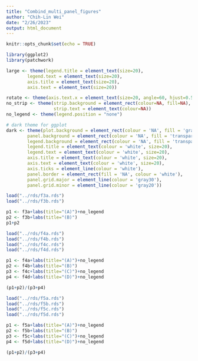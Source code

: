 ```yaml
---
title: "Combind_multi_panel_figures"
author: "Chih-Lin Wei"
date: "2/26/2023"
output: html_document
---
```


```r
knitr::opts_chunk$set(echo = TRUE)
```

```r
library(ggplot2)
library(patchwork)

large <- theme(legend.title = element_text(size=20),
        legend.text = element_text(size=20),
        axis.title = element_text(size=20),
        axis.text = element_text(size=20))

rotate <- theme(axis.text.x = element_text(size=20, angle=60, hjust=0.5))
no_strip <- theme(strip.background = element_rect(colour=NA, fill=NA),
                  strip.text = element_text(colour=NA))
no_legend <- theme(legend.position = "none")

# dark theme for ggplot
dark <- theme(plot.background = element_rect(colour = 'NA', fill = 'gray10'),
        panel.background = element_rect(colour = 'NA', fill = 'transparent'),
        legend.background = element_rect(colour = 'NA', fill = 'transparent'),
        legend.title = element_text(colour = 'white', size=20),
        legend.text = element_text(colour = 'white', size=20),
        axis.title = element_text(colour = 'white', size=20),
        axis.text = element_text(colour = 'white', size=20),
        axis.ticks = element_line(colour = 'white'),
        panel.border = element_rect(fill = 'NA', colour = 'white'), 
        panel.grid.major = element_line(colour = 'gray30'),
        panel.grid.minor = element_line(colour = 'gray20'))
```

```r
load("../rds/f3a.rds")
load("../rds/f3b.rds")

p1 <- f3a+labs(title="(A)")+no_legend
p2 <- f3b+labs(title="(B)")
p1+p2
```

```r
load("../rds/f4a.rds")
load("../rds/f4b.rds")
load("../rds/f4c.rds")
load("../rds/f4d.rds")

p1 <- f4a+labs(title="(A)")+no_legend
p2 <- f4b+labs(title="(B)")
p3 <- f4c+labs(title="(C)")+no_legend
p4 <- f4d+labs(title="(D)")+no_legend

(p1+p2)/(p3+p4)
```


```r
load("../rds/f5a.rds")
load("../rds/f5b.rds")
load("../rds/f5c.rds")
load("../rds/f5d.rds")

p1 <- f5a+labs(title="(A)")+no_legend
p2 <- f5b+labs(title="(B)")
p3 <- f5c+labs(title="(C)")+no_legend
p4 <- f5d+labs(title="(D)")+no_legend

(p1+p2)/(p3+p4)
```